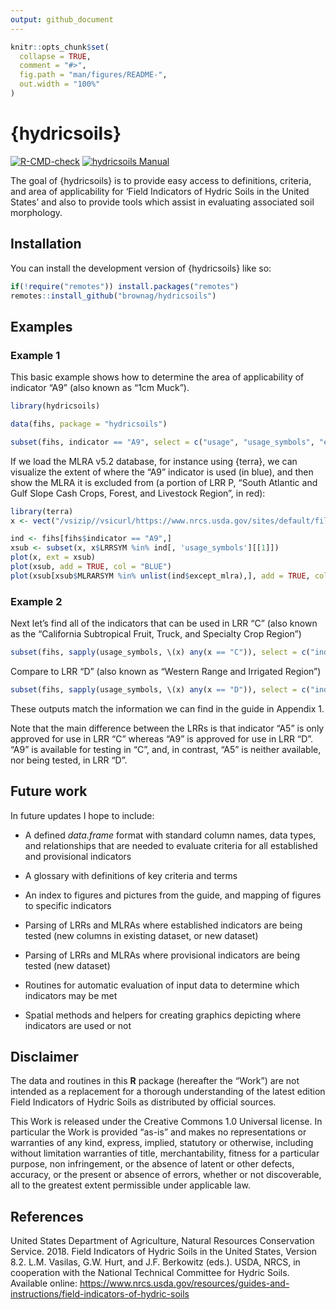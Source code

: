 ```yaml
---
output: github_document
---
```


<!-- README.md is generated from README.Rmd. Please edit that file -->

```r
knitr::opts_chunk$set(
  collapse = TRUE,
  comment = "#>",
  fig.path = "man/figures/README-",
  out.width = "100%"
)
```

# {hydricsoils}

<!-- badges: start -->
[![R-CMD-check](https://github.com/brownag/hydricsoils/actions/workflows/R-CMD-check.yaml/badge.svg)](https://github.com/brownag/hydricsoils/actions/workflows/R-CMD-check.yaml)
[![hydricsoils Manual](https://img.shields.io/badge/docs-HTML-informational)](https://humus.rocks/hydricsoils/)
<!-- badges: end -->

The goal of {hydricsoils} is to provide easy access to definitions, criteria, and area of applicability for 'Field Indicators of Hydric Soils in the United States' and also to provide tools which assist in evaluating associated soil morphology.

## Installation

You can install the development version of {hydricsoils} like so:

``` r
if(!require("remotes")) install.packages("remotes")
remotes::install_github("brownag/hydricsoils")
```

## Examples

### Example 1

This basic example shows how to determine the area of applicability of indicator "A9" (also known as "1cm Muck"). 

```r
library(hydricsoils)

data(fihs, package = "hydricsoils")

subset(fihs, indicator == "A9", select = c("usage", "usage_symbols", "except_mlra"))
```

If we load the MLRA v5.2 database, for instance using {terra}, we can visualize the extent of where the "A9" indicator is used (in blue), and then show the MLRA it is excluded from (a portion of LRR P, "South Atlantic and Gulf Slope Cash Crops, Forest, and Livestock Region", in red):

```r
library(terra)
x <- vect("/vsizip//vsicurl/https://www.nrcs.usda.gov/sites/default/files/2022-10/MLRA_52_2022.zip/MLRA_52_2022")

ind <- fihs[fihs$indicator == "A9",]
xsub <- subset(x, x$LRRSYM %in% ind[, 'usage_symbols'][[1]])
plot(x, ext = xsub)
plot(xsub, add = TRUE, col = "BLUE")
plot(xsub[xsub$MLRARSYM %in% unlist(ind$except_mlra),], add = TRUE, col = "RED")
```

### Example 2

Next let's find all of the indicators that can be used in LRR "C" (also known as the "California Subtropical Fruit, Truck, and Specialty Crop Region")

```r
subset(fihs, sapply(usage_symbols, \(x) any(x == "C")), select = c("indicator", "indicator_name"))
```

Compare to LRR "D" (also known as "Western Range and Irrigated Region")

```r
subset(fihs, sapply(usage_symbols, \(x) any(x == "D")), select = c("indicator", "indicator_name"))
```

These outputs match the information we can find in the guide in Appendix 1.

Note that the main difference between the LRRs is that indicator "A5" is only approved for use in LRR "C" whereas "A9" is approved for use in LRR "D". "A9" is available for testing in "C", and, in contrast, "A5" is neither available, nor being tested, in LRR "D".

## Future work

In future updates I hope to include:

 - A defined _data.frame_ format with standard column names, data types, and relationships that are needed to evaluate criteria for all established and provisional indicators
 
 - A glossary with definitions of key criteria and terms
 
 - An index to figures and pictures from the guide, and mapping of figures to specific indicators
 
 - Parsing of LRRs and MLRAs where established indicators are being tested (new columns in existing dataset, or new dataset)
 
 - Parsing of LRRs and MLRAs where provisional indicators are being tested (new dataset)

 - Routines for automatic evaluation of input data to determine which indicators may be met
 
 - Spatial methods and helpers for creating graphics depicting where indicators are used or not
 
## Disclaimer

The data and routines in this **R** package (hereafter the "Work") are not intended as a replacement for a thorough understanding of the latest edition Field Indicators of Hydric Soils as distributed by official sources.  

This Work is released under the Creative Commons 1.0 Universal license. In particular the Work is provided "as-is" and makes no representations or warranties of any kind, express, implied, statutory or otherwise, including without limitation warranties of title, merchantability, fitness for a particular purpose, non infringement, or the absence of latent or other defects, accuracy, or the present or absence of errors, whether or not discoverable, all to the greatest extent permissible under applicable law.

## References

United States Department of Agriculture, Natural Resources Conservation Service. 2018. Field Indicators of Hydric Soils in the United States, Version 8.2. L.M. Vasilas, G.W. Hurt, and J.F. Berkowitz (eds.). USDA, NRCS, in cooperation with the National Technical Committee for Hydric Soils. Available online: <https://www.nrcs.usda.gov/resources/guides-and-instructions/field-indicators-of-hydric-soils>
